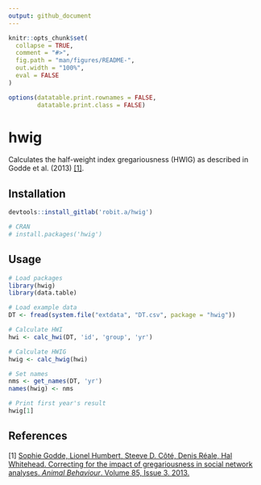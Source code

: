 ```yaml
---
output: github_document
---
```


```r
knitr::opts_chunk$set(
  collapse = TRUE,
  comment = "#>",
  fig.path = "man/figures/README-",
  out.width = "100%",
  eval = FALSE
)

options(datatable.print.rownames = FALSE, 
        datatable.print.class = FALSE)
```
# hwig

Calculates the half-weight index gregariousness (HWIG) as described in Godde et al. (2013) [[1]](#references).


## Installation

```r
devtools::install_gitlab('robit.a/hwig')

# CRAN
# install.packages('hwig')
```

## Usage

```r
# Load packages
library(hwig)
library(data.table)

# Load example data
DT <- fread(system.file("extdata", "DT.csv", package = "hwig"))

# Calculate HWI
hwi <- calc_hwi(DT, 'id', 'group', 'yr')

# Calculate HWIG
hwig <- calc_hwig(hwi)

# Set names
nms <- get_names(DT, 'yr')
names(hwig) <- nms

# Print first year's result
hwig[1]
```




## References

[1] [Sophie Godde, Lionel Humbert, Steeve D. Côté, Denis Réale, Hal Whitehead. Correcting for the impact of gregariousness in social network analyses. *Animal Behaviour*. Volume 85, Issue 3. 2013.](https://www.sciencedirect.com/science/article/pii/S0003347212005593)
